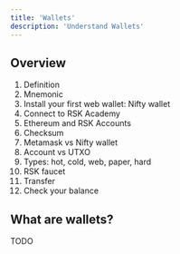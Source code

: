 ---
title: 'Wallets'
description: 'Understand Wallets'
---

## Overview

1. Definition
2. Mnemonic
3. Install your first web wallet: Nifty wallet
4. Connect to RSK Academy
5. Ethereum and RSK Accounts
6. Checksum
7. Metamask vs Nifty wallet
8. Account vs UTXO
9. Types: hot, cold, web, paper, hard
10. RSK faucet
11. Transfer
12. Check your balance

## What are wallets?

TODO

